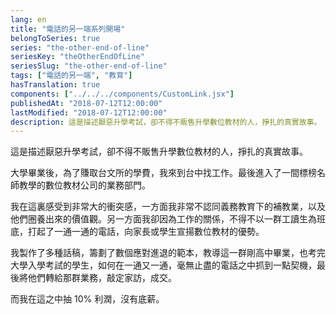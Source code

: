 ```yaml
---
lang: en
title: "電話的另一端系列開場"
belongToSeries: true
series: "the-other-end-of-line"
seriesKey: "theOtherEndOfLine"
seriesSlug: "the-other-end-of-line"
tags: ["電話的另一端", "教育"]
hasTranslation: true
components: ["../../../components/CustomLink.jsx"]
publishedAt: "2018-07-12T12:00:00"
lastModified: "2018-07-12T12:00:00"
description: 這是描述厭惡升學考試，卻不得不販售升學數位教材的人，掙扎的真實故事。
---
```


這是描述厭惡升學考試，卻不得不販售升學數位教材的人，掙扎的真實故事。

大學畢業後，為了賺取台文所的學費，我來到台中找工作。最後進入了一間標榜名師教學的數位教材公司的業務部門。

我在這裏感受到非常大的衝突感，一方面我非常不認同義務教育下的補教業，以及他們圈養出來的價值觀。另一方面我卻因為工作的關係，不得不以一群工讀生為班底，打起了一通一通的電話，向家長或學生宣揚數位教材的優勢。

我製作了多種話稿，籌劃了數個應對進退的範本，教導這一群剛高中畢業，也考完大學入學考試的學生，如何在一通又一通，毫無止盡的電話之中抓到一點契機，最後將他們轉給那群業務，敲定家訪，成交。

而我在這之中抽 10% 利潤，沒有底薪。

